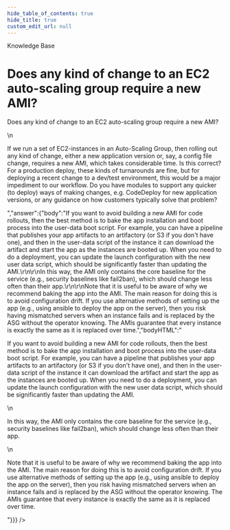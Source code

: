 ```yaml
---
hide_table_of_contents: true
hide_title: true
custom_edit_url: null
---
```



<CenterLayout>
<span className="title">Knowledge Base</span>
<h1>Does any kind of change to an EC2 auto-scaling group require a new AMI?</h1>
<GitHub discussion={{"id":"D_kwDOF8slf84AOLMw","number":72,"author":{"login":"marijakstrazdas"},"title":"Does any kind of change to an EC2 auto-scaling group require a new AMI?","body":"Does any kind of change to an EC2 auto-scaling group require a new AMI?\r\n\r\nIf we run a set of EC2-instances in an Auto-Scaling Group, then rolling out any kind of change, either a new application version or, say, a config file change, requires a new AMI, which takes considerable time. Is this correct? For a production deploy, these kinds of turnarounds are fine, but for deploying a recent change to a dev/test environment, this would be a major impediment to our workflow. Do you have modules to support any quicker (to deploy) ways of making changes, e.g. CodeDeploy for new application versions, or any guidance on how customers typically solve that problem? ","bodyHTML":"<p dir=\"auto\">Does any kind of change to an EC2 auto-scaling group require a new AMI?</p>\n<p dir=\"auto\">If we run a set of EC2-instances in an Auto-Scaling Group, then rolling out any kind of change, either a new application version or, say, a config file change, requires a new AMI, which takes considerable time. Is this correct? For a production deploy, these kinds of turnarounds are fine, but for deploying a recent change to a dev/test environment, this would be a major impediment to our workflow. Do you have modules to support any quicker (to deploy) ways of making changes, e.g. CodeDeploy for new application versions, or any guidance on how customers typically solve that problem?</p>","answer":{"body":"If you want to avoid building a new AMI for code rollouts, then the best method is to bake the app installation and boot process into the user-data boot script. For example, you can have a pipeline that publishes your app artifacts to an artifactory (or S3 if you don't have one), and then in the user-data script of the instance it can download the artifact and start the app as the instances are booted up. When you need to do a deployment, you can update the launch configuration with the new user data script, which should be significantly faster than updating the AMI.\r\n\r\nIn this way, the AMI only contains the core baseline for the service (e.g., security baselines like fail2ban), which should change less often than their app.\r\n\r\nNote that it is useful to be aware of why we recommend baking the app into the AMI. The main reason for doing this is to avoid configuration drift. If you use alternative methods of setting up the app (e.g., using ansible to deploy the app on the server), then you risk having mismatched servers when an instance fails and is replaced by the ASG without the operator knowing. The AMIs guarantee that every instance is exactly the same as it is replaced over time.","bodyHTML":"<p dir=\"auto\">If you want to avoid building a new AMI for code rollouts, then the best method is to bake the app installation and boot process into the user-data boot script. For example, you can have a pipeline that publishes your app artifacts to an artifactory (or S3 if you don't have one), and then in the user-data script of the instance it can download the artifact and start the app as the instances are booted up. When you need to do a deployment, you can update the launch configuration with the new user data script, which should be significantly faster than updating the AMI.</p>\n<p dir=\"auto\">In this way, the AMI only contains the core baseline for the service (e.g., security baselines like fail2ban), which should change less often than their app.</p>\n<p dir=\"auto\">Note that it is useful to be aware of why we recommend baking the app into the AMI. The main reason for doing this is to avoid configuration drift. If you use alternative methods of setting up the app (e.g., using ansible to deploy the app on the server), then you risk having mismatched servers when an instance fails and is replaced by the ASG without the operator knowing. The AMIs guarantee that every instance is exactly the same as it is replaced over time.</p>"}}} />

</CenterLayout>
  

<!-- ##DOCS-SOURCER-START
{
  "sourcePlugin": "github-discussions",
  "hash": "ca003920fc410c44081b40debd23dd05"
}
##DOCS-SOURCER-END -->
